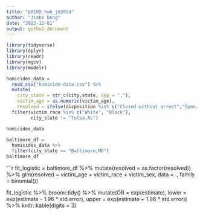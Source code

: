 ```yaml
---
title: "p8105_hw6_jd3924"
author: "Jiahe Deng"
date: "2022-12-01"
output: github_document
---
```


```r
library(tidyverse)
library(dplyr)
library(readr)
library(mgcv)
library(modelr)
```

```r
homicides_data = 
  read_csv("homicide-data.csv") %>%
  mutate(
    city_state = str_c(city,state, sep = ","),
    victim_age = as.numeric(victim_age),
    resolved = ifelse(disposition %in% c("Closed without arrest","Open/No arrest"), "unsolved","solved")) %>%
  filter(victim_race %in% c("White", "Black"),
         city_state != "Tulsa,AL")

homicides_data
```
```r
baltimore_df = 
  homicides_data %>%
  filter(city_state == "Baltimore,MD")
baltimore_df
```
```r
fit_logistic = 
  baltimore_df %>% 
  mutate(resolved = as.factor(resolved)) %>%
  glm(resolved ~ victim_age + victim_race + victim_sex, data = ., family = binomial())

fit_logistic %>% 
  broom::tidy() %>% 
  mutate(OR = exp(estimate),
         lower = exp(estimate - 1.96 * std.error),
         upper = exp(estimate + 1.96 * std.error)) %>%
  knitr::kable(digits = 3)


